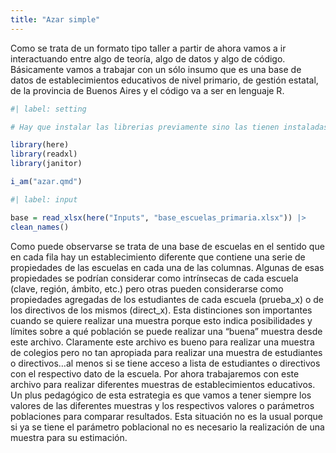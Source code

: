 ```yaml
---
title: "Azar simple"
---
```


Como se trata de un formato tipo taller a partir de ahora vamos a ir interactuando entre algo de teoría, algo de datos y algo de código. Básicamente vamos a trabajar con un sólo insumo que es una base de datos de establecimientos educativos de nivel primario, de gestión estatal, de la provincia de Buenos Aires y el código va a ser en lenguaje R.

```r
#| label: setting

# Hay que instalar las librerias previamente sino las tienen instaladas

library(here)
library(readxl)
library(janitor)

i_am("azar.qmd")
```

```r
#| label: input

base = read_xlsx(here("Inputs", "base_escuelas_primaria.xlsx")) |>
clean_names()
```

Como puede observarse se trata de una base de escuelas en el sentido que en cada fila hay un establecimiento diferente que contiene una serie de propiedades de las escuelas en cada una de las columnas. Algunas de esas propiedades se podrían considerar como intrínsecas de cada escuela (clave, región, ámbito, etc.) pero otras pueden considerarse como propiedades agregadas de los estudiantes de cada escuela (prueba_x) o de los directivos de los mismos (direct_x). Esta distinciones son importantes cuando se quiere realizar una muestra porque esto indica posibilidades y límites sobre a qué población se puede realizar una "buena" muestra desde este archivo. Claramente este archivo es bueno para realizar una muestra de colegios pero no tan apropiada para realizar una muestra de estudiantes o directivos...al menos si se tiene acceso a lista de estudiantes o directivos con el respectivo dato de la escuela. Por ahora trabajaremos con este archivo para realizar diferentes muestras de establecimientos educativos. Un plus pedagógico de esta estrategia es que vamos a tener siempre los valores de las diferentes muestras y los respectivos valores o parámetros poblaciones para comparar resultados. Esta situación no es la usual porque si ya se tiene el parámetro poblacional no es necesario la realización de una muestra para su estimación.
